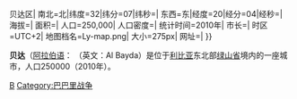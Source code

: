 {{城市|
城市名称=贝达|
外文名称={{rtl-lang|ar|البيضاء}}|
代表图像=|
国家=利比亚|
区=贝达{{!}}贝达区|
南北=北|纬度=32|纬分=07|纬秒=|
东西=东|经度=20|经分=04|经秒=|
海拔=|
面积=|
人口=250,000|
人口密度=|
统计时间=2010年|
市长=|
时区=UTC+2|
地图档名=Ly-map.png|
大小=275px|
网址=|
}}

'''贝达'''（[[阿拉伯语|阿拉伯语]]：'''{{rtl-lang|ar|البيضاء}}''' （英文：Al Bayda）是位于[[利比亚|利比亚]]东北部[[绿山省|绿山省]]境内的一座城市，人口250000（2010年）。

{{Commons category|El Bayda'}}
{{Authority control}}
{{Libya-geo-stub}}
[[Category:利比亚省会|B]]
[[Category:巴巴里战争|Category:巴巴里战争]]